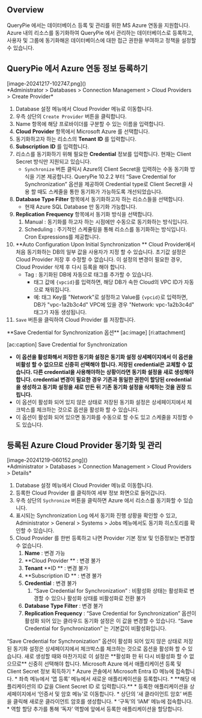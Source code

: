 
## Overview
QueryPie 에서는 데이터베이스 등록 및 관리를 위한 MS Azure 연동을 지원합니다. Azure 내의 리소스를 동기화하여 QueryPie  에서 관리하는 데이터베이스로 등록하고, 사용자 및 그룹에 동기화해온 데이터베이스에 대한 접근 권한을 부여하고 정책을 설정할 수 있습니다.

## QueryPie 에서 Azure 연동 정보 등록하기
<p align="center">
<div>[image-20241217-102747.png]()</div>
*Administrator &gt; Databases &gt; Connection Management &gt; Cloud Providers &gt; Create Provider*
</p>

1. Database 설정 메뉴에서 Cloud Provider 메뉴로 이동합니다.
2. 우측 상단의 `Create Provider` 버튼을 클릭합니다.
3. Name 항목에 해당 프로바이더를 구분할 수 있는 이름을 입력합니다.
4. **Cloud**   **Provider**  항목에서 Microsoft Azure 를 선택합니다.
5. 동기화하고자 하는 리소스의  **Tenant**   **ID** 를 입력합니다.
6. **Subscription**   **ID** 를 입력합니다.
7. 리소스를 동기화하기 위해 필요한  **Credential**  정보를 입력합니다. 현재는 Client Secret 방식만 지원되고 있습니다.
    * `Synchronize` 버튼 클릭시 Azure의 Client Secret을 입력하는 수동 동기화 방식을 기본 제공합니다.  QueryPie 10.2.2 부터 “Save Credential for Synchronization” 옵션을 제공하여 Credential type로 Client Secret을 사용 할 때도 스케줄을 통한 동기화가 가능하도록 개선되었습니다.
8. **Database Type Filter**  항목에서 동기화하고자 하는 리소스들을 선택합니다.
    * 현재 Azure SQL Database 만 동기화 가능합니다.
9. **Replication**   **Frequency**  항목에서 동기화 방식을 선택합니다.
    1. Manual : 동기화를 하고자 하는 시점에만 수동으로 동기화하는 방식입니다.
    2. Scheduling : 주기적인 스케쥴링을 통해 리소스를 동기화하는 방식입니다. Cron Expressions를 제공합니다.
10. **Auto Configuration Upon Initial Synchronization ** Cloud Provider에서 처음 동기화하는 DB의 일부 값을 사용자가 지정 할 수 있습니다. 초기값 설정은 Cloud Provider 저장 후 수정할 수 없습니다. 이 설정의 변경이 필요한 경우, Cloud Provider 삭제 후 다시 등록을 해야 합니다.
    * Tag : 동기화된 DB에 자동으로 태그를 추가할 수 있습니다.
        * 태그 값에 `{vpcid}`를 입력하면, 해당 DB가 속한 Cloud의 VPC ID가 자동으로 채워집니다.
        * 예: 태그 Key를 "Network"로 설정하고 Value를 `{vpcid}`로 입력하면, DB가 "vpc-1a2b3c4d" VPC에 있을 경우 "Network: vpc-1a2b3c4d" 태그가 자동 생성됩니다.
11. `Save` 버튼을 클릭하여 Cloud Provider 를 저장합니다.

<Callout type="important">
**Save Credential for Synchronization 옵션** 
[ac:image]
[ri:attachment]

[ac:caption]
Save Credential for Synchronization 


* **이 옵션을 활성화해서 저장한 동기화 설정은 동기화 설정 상세페이지에서 이 옵션을 비활성 할 수 없으므로 신중히 선택해야 합니다. 저장된 credential은 교체할 수 없습니다. 다른 credential을 사용해야하는 상황이라면 동기화 설정을 새로 생성해야 합니다. credential 변경이 필요한 경우 기존과 동일한 권한이 할당된 credential을 생성하고 동기화 설정을 새로 만든 뒤 기존 동기화 설정을 삭제하는 것을 권장 드립니다.**
* 이 옵션이 활성화 되어 있지 않은 상태로 저장된 동기화 설정은 상세페이지에서 체크박스를 체크하는 것으로 옵션을 활성화 할 수 있습니다.
* 이 옵션이 활성화 되어 있으면 동기화를 수동으로 할 수도 있고 스케줄을 지정할 수도 있습니다.
</Callout>

## 등록된 Azure Cloud Provider 동기화 및 관리
<p align="center">
<div>[image-20241219-060152.png]()</div>
*Administrator &gt; Databases &gt; Connection Management &gt; Cloud Providers &gt; Details*
</p>

1. Database 설정 메뉴에서 Cloud Provider 메뉴로 이동합니다.
2. 등록한 Cloud Provider 를 클릭하여 세부 정보 화면으로 들어갑니다.
3. 우측 상단의 `Sychronize` 버튼을 클릭하면 Azure 에서 리소스를 동기화할 수 있습니다.
4. 표시되는 Synchronization Log 에서 동기화 진행 상황을 확인할 수 있고, Administrator &gt; General &gt; Systems &gt; Jobs 메뉴에서도 동기화 히스토리를 확인할 수 있습니다.
5. Cloud Provider 를 한번 등록하고 나면 Provider 기본 정보 및 인증정보는 변경할 수 없습니다.
    1. **Name**  : 변경 가능
    2. **Cloud Provider ** : 변경 불가
    3. **Tenant**   **ID ** : 변경 불가
    4. **Subscription ID ** : 변경 불가
    5. **Credential**  : 변경 불가
        1. “Save Credential for Synchronization” : 비활성화 상태는 활성화로 변경할 수 있으나 활성화 상태를 비활성화로 전환 불가
    6. **Database Type Filter**  : 변경 불가
    7. **Replication Frequency**  : “Save Credential for Synchronization” 옵션이 활성화 되어 있는 클라우드 동기화 설정은 이 값을 변경할 수 있습니다. “Save Credential for Synchronization” 는 기본값이 비활성화입니다.

<Callout type="important">
“Save Credential for Synchronization” 옵션이 활성화 되어 있지 않은 상태로 저장된 동기화 설정은 상세페이지에서 체크박스를 체크하는 것으로 옵션을 활성화 할 수 있습니다. 새로 생성할 때와 마찬가지로 이 설정은 **활성화 한 뒤 다시 비활성화 할 수 없으므로** 신중히 선택해야 합니다. 
</Callout>

<Callout type="info">
Microsoft Azure 에서 애플리케이션 등록 및 Client Secret 정보 획득하기 
* Azure 콘솔에서 Microsoft Entra ID 메뉴에 접속합니다.
* 좌측 메뉴에서 ‘앱 등록’ 메뉴에서 새로운 애플리케이션을 등록합니다.
    * **해당 애플리케이션의 ID 값을 Client Secret ID 로 입력합니다.**
* 등록한 애플리케이션을 상세페이지에서 ‘인증서 및 암호 메뉴’로 이동합니다.
* 상단의 ‘새 클라이언트 암호’ 버튼을 클릭해 새로운 클라이언트 암호를 생성합니다.
* ‘구독’의 ‘IAM’ 메뉴에 접속합니다.
* 역할 할당 추가를 통해 ‘독자’ 역할에 앞에서 등록한 애플리케이션을 할당합니다.
</Callout>

